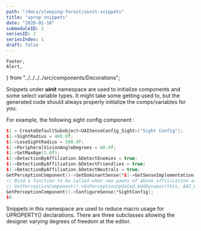 ```yaml
---
path: "/docs/sleeping-forest/uinit-snippets"
title: "uprop snippets"
date: "2020-01-10"
submoduleID: 2
seriesID: 2
seriesIndex: 1
draft: false
---
```


	Footer,
	Alert,
} from "../../../../src/components/Decorations";

Snippets under **uinit** namespace are used to initialize components and some select variable types.
It might take some getting used to, but the generated code should always properly initialize
the comps/variables for you.

For example, the following sight config component :

```cpp
$1 = CreateDefaultSubobject<UAISenseConfig_Sight>("Sight Config");
$1->SightRadius = 400.0f;
$1->LoseSightRadius = 500.0f;
$1->PeripheralVisionAngleDegrees = 60.0f;
$1->SetMaxAge(5.0f);
$1->DetectionByAffiliation.bDetectEnemies = true;
$1->DetectionByAffiliation.bDetectFriendlies = true;
$1->DetectionByAffiliation.bDetectNeutrals = true;
GetPerceptionComponent()->SetDominantSense(*$1->GetSenseImplementation());
// Bind a function to be called when new pawns of above affilication are detected...
// GetPerceptionComponent()->OnPerceptionUpdated.AddDynamic(this, AAI_Bot_Controller::OnPawnDetected);
GetPerceptionComponent()->ConfigureSense(*SightConfig);
$0
```

Snippets in this namespace are used to reduce macro usage for UPROPERTY() declarations.
There are three subclasses allowing the designer varying degrees of freedom at the editor.
